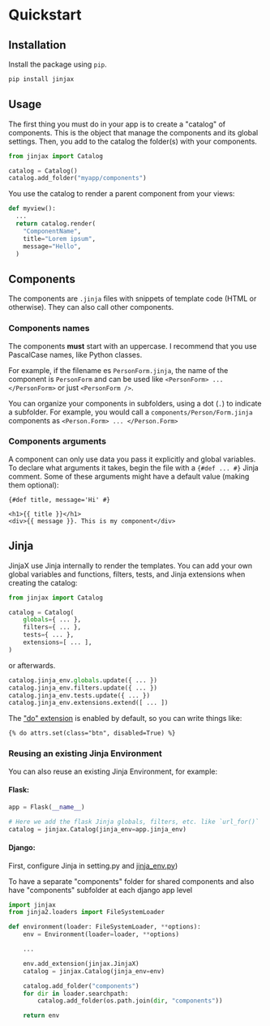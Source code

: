 # Quickstart

## Installation

Install the package using `pip`.

```bash
pip install jinjax
```

## Usage

The first thing you must do in your app is to create a "catalog" of components.
This is the object that manage the components and its global settings. Then, you add to the catalog the folder(s) with your components.

```python
from jinjax import Catalog

catalog = Catalog()
catalog.add_folder("myapp/components")
```

You use the catalog to render a parent component from your views:

```python
def myview():
  ...
  return catalog.render(
    "ComponentName",
    title="Lorem ipsum",
    message="Hello",
  )

```

## Components

The components are `.jinja` files with snippets of template code (HTML or otherwise). They can also call other components.


### Components names

The components **must** start with an uppercase. I recommend that you use PascalCase names, like Python classes.

For example, if the filename es `PersonForm.jinja`, the name of the component is `PersonForm` and can be used like `<PersonForm> ... </PersonForm>` or just `<PersonForm />`.

You can organize your components in subfolders, using a dot (`.`) to indicate a subfolder. For example, you would call a `components/Person/Form.jinja` components as `<Person.Form> ... </Person.Form>`


### Components arguments

A component can only use data you pass it explicitly and global variables.
To declare what arguments it takes, begin the file with a `{#def ... #}` Jinja comment.
Some of these arguments might have a default value (making them optional):

```html+jinja
{#def title, message='Hi' #}

<h1>{{ title }}</h1>
<div>{{ message }}. This is my component</div>
```

## Jinja

JinjaX use Jinja internally to render the templates. You can add your own global variables and functions, filters, tests, and Jinja extensions when creating the catalog:

```python
from jinjax import Catalog

catalog = Catalog(
    globals={ ... },
    filters={ ... },
    tests={ ... },
    extensions=[ ... ],
)
```

or afterwards.

```python
catalog.jinja_env.globals.update({ ... })
catalog.jinja_env.filters.update({ ... })
catalog.jinja_env.tests.update({ ... })
catalog.jinja_env.extensions.extend([ ... ])
```

The ["do" extension](https://jinja.palletsprojects.com/en/3.0.x/extensions/#expression-statement) is enabled by default, so you can write things like:

```html+jinja
{% do attrs.set(class="btn", disabled=True) %}
```

### Reusing an existing Jinja Environment

You can also reuse an existing Jinja Environment, for example:

#### Flask:

```python
app = Flask(__name__)

# Here we add the flask Jinja globals, filters, etc. like `url_for()`
catalog = jinjax.Catalog(jinja_env=app.jinja_env)

```

#### Django:

First, configure Jinja in setting.py and [jinja_env.py](https://docs.djangoproject.com/en/5.0/topics/templates/#django.template.backends.jinja2.Jinja2))

To have a separate "components" folder for shared components and also have "components" subfolder at each django app level

```python
import jinjax
from jinja2.loaders import FileSystemLoader

def environment(loader: FileSystemLoader, **options):
    env = Environment(loader=loader, **options)

    ...

    env.add_extension(jinjax.JinjaX)
    catalog = jinjax.Catalog(jinja_env=env)

    catalog.add_folder("components")
    for dir in loader.searchpath:
        catalog.add_folder(os.path.join(dir, "components"))

    return env
```

